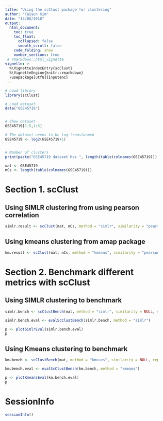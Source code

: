 ```yaml
---
title: "Using the scClust package for clustering"
author: "Taiyun Kim"
date: "13/08/2018"
output: 
  html_document:
    toc: true
    toc_float:
      collapsed: false
      smooth_scroll: false
    code_folding: show
    number_sections: true
 # rmarkdown::html_vignette
vignette: >
  %\VignetteIndexEntry{scClust}
  %\VignetteEngine{knitr::rmarkdown}
  \usepackage[utf8]{inputenc}
---
```




```r
# Load library
library(scClust)

# Load dataset
data("GSE45719")


# Show dataset
GSE45719[1:5,1:5]

# The dataset needs to be log-transformed
GSE45719 <- log2(GSE45719+1)


# Number of clusters
print(paste("GSE45719 dataset has ", length(table(colnames(GSE45719))), " clusters", sep = ""))

mat <- GSE45719
nCs <- length(table(colnames(GSE45719)))
```

# Section 1. scClust


## Using SIMLR clustering from using pearson correlation

```r
simlr.result <- scClust(mat, nCs, method = "simlr", similarity = "pearson", geneFilter = 0.8, seed = 1, cores.ratio = 1)
```



## Using kmeans clustering from amap package

```r
km.result <- scClust(mat, nCs, method = "kmeans", similarity = "pearson", geneFilter = 0.8, seed = 1, iter.max = 100, nstart = 25)
```



# Section 2. Benchmark different metrics with scClust


## Using SIMLR clustering to benchmark

```r
simlr.bench <- scClustBench(mat, method = "simlr", similarity = NULL, cores = 4, rep = 2, cores.ratio = 0)

simlr.bench.eval <- evalScClustBench(simlr.bench, method = "simlr")

p <- plotSimlrEval(simlr.bench.eval)
p
```


## Using Kmeans clustering to benchmark

```r


km.bench <- scClustBench(mat, method = "kmeans", similarity = NULL, rep = 2, cores = 4)

km.bench.eval <- evalScClustBench(km.bench, method = "kmeans")

p <- plotKmeansEval(km.bench.eval)
p

```

# SessionInfo

```r
sessionInfo()
```
